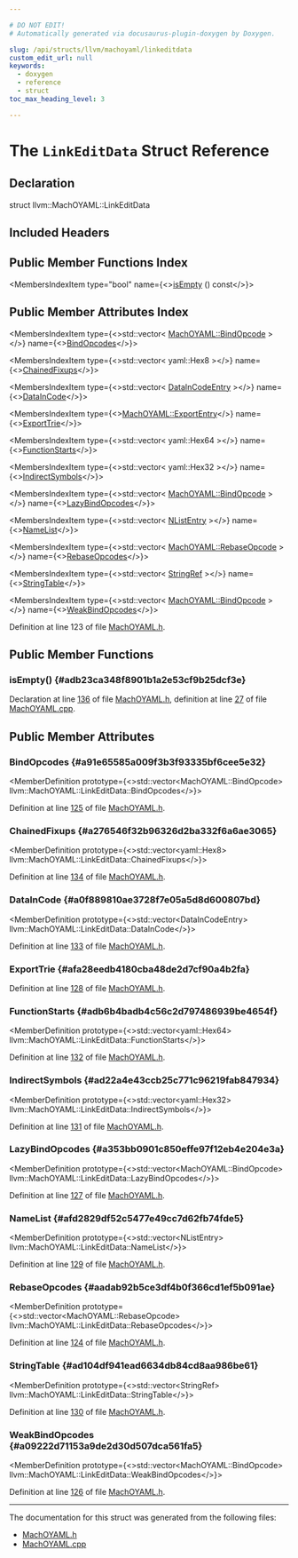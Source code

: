 ```yaml
---

# DO NOT EDIT!
# Automatically generated via docusaurus-plugin-doxygen by Doxygen.

slug: /api/structs/llvm/machoyaml/linkeditdata
custom_edit_url: null
keywords:
  - doxygen
  - reference
  - struct
toc_max_heading_level: 3

---
```





# The `LinkEditData` Struct Reference

<DoxygenPage pluginConfig={pluginConfig}>



## Declaration

<CodeBlock>struct llvm::MachOYAML::LinkEditData</CodeBlock>

## Included Headers

<IncludesList>
<IncludesListItem
  filePath="llvm/ObjectYAML/MachOYAML.h"
  permalink="/docs/api/files/include/include/llvm/include/llvm/objectyaml/machoyaml-h"
  isLocal="true" />
</IncludesList>

## Public Member Functions Index

<MembersIndex>

<MembersIndexItem
  type="bool"
  name={<><a href="#adb23ca348f8901b1a2e53cf9b25dcf3e">isEmpty</a> () const</>}>
</MembersIndexItem>

</MembersIndex>

## Public Member Attributes Index

<MembersIndex>

<MembersIndexItem
  type={<>std::vector&lt; <a href="/docs/api/structs/llvm/machoyaml/bindopcode">MachOYAML::BindOpcode</a> &gt;</>}
  name={<><a href="#a91e65585a009f3b3f93335bf6cee5e32">BindOpcodes</a></>}>
</MembersIndexItem>

<MembersIndexItem
  type={<>std::vector&lt; yaml::Hex8 &gt;</>}
  name={<><a href="#a276546f32b96326d2ba332f6a6ae3065">ChainedFixups</a></>}>
</MembersIndexItem>

<MembersIndexItem
  type={<>std::vector&lt; <a href="/docs/api/structs/llvm/machoyaml/dataincodeentry">DataInCodeEntry</a> &gt;</>}
  name={<><a href="#a0f889810ae3728f7e05a5d8d600807bd">DataInCode</a></>}>
</MembersIndexItem>

<MembersIndexItem
  type={<><a href="/docs/api/structs/llvm/machoyaml/exportentry">MachOYAML::ExportEntry</a></>}
  name={<><a href="#afa28eedb4180cba48de2d7cf90a4b2fa">ExportTrie</a></>}>
</MembersIndexItem>

<MembersIndexItem
  type={<>std::vector&lt; yaml::Hex64 &gt;</>}
  name={<><a href="#adb6b4badb4c56c2d797486939be4654f">FunctionStarts</a></>}>
</MembersIndexItem>

<MembersIndexItem
  type={<>std::vector&lt; yaml::Hex32 &gt;</>}
  name={<><a href="#ad22a4e43ccb25c771c96219fab847934">IndirectSymbols</a></>}>
</MembersIndexItem>

<MembersIndexItem
  type={<>std::vector&lt; <a href="/docs/api/structs/llvm/machoyaml/bindopcode">MachOYAML::BindOpcode</a> &gt;</>}
  name={<><a href="#a353bb0901c850effe97f12eb4e204e3a">LazyBindOpcodes</a></>}>
</MembersIndexItem>

<MembersIndexItem
  type={<>std::vector&lt; <a href="/docs/api/structs/llvm/machoyaml/nlistentry">NListEntry</a> &gt;</>}
  name={<><a href="#afd2829df52c5477e49cc7d62fb74fde5">NameList</a></>}>
</MembersIndexItem>

<MembersIndexItem
  type={<>std::vector&lt; <a href="/docs/api/structs/llvm/machoyaml/rebaseopcode">MachOYAML::RebaseOpcode</a> &gt;</>}
  name={<><a href="#aadab92b5ce3df4b0f366cd1ef5b091ae">RebaseOpcodes</a></>}>
</MembersIndexItem>

<MembersIndexItem
  type={<>std::vector&lt; <a href="/docs/api/classes/llvm/stringref">StringRef</a> &gt;</>}
  name={<><a href="#ad104df941ead6634db84cd8aa986be61">StringTable</a></>}>
</MembersIndexItem>

<MembersIndexItem
  type={<>std::vector&lt; <a href="/docs/api/structs/llvm/machoyaml/bindopcode">MachOYAML::BindOpcode</a> &gt;</>}
  name={<><a href="#a09222d71153a9de2d30d507dca561fa5">WeakBindOpcodes</a></>}>
</MembersIndexItem>

</MembersIndex>


Definition at line 123 of file <a href="/docs/api/files/include/include/llvm/include/llvm/objectyaml/machoyaml-h">MachOYAML.h</a>.

<SectionDefinition>

## Public Member Functions

### isEmpty() {#adb23ca348f8901b1a2e53cf9b25dcf3e}

<MemberDefinition
  prototype="bool llvm::MachOYAML::LinkEditData::isEmpty () const">

Declaration at line <a href="/docs/api/files/include/include/llvm/include/llvm/objectyaml/machoyaml-h/#l00136">136</a> of file <a href="/docs/api/files/include/include/llvm/include/llvm/objectyaml/machoyaml-h">MachOYAML.h</a>, definition at line <a href="/docs/api/files/lib/lib/objectyaml/machoyaml-cpp/#l00027">27</a> of file <a href="/docs/api/files/lib/lib/objectyaml/machoyaml-cpp">MachOYAML.cpp</a>.
</MemberDefinition>

</SectionDefinition>

<SectionDefinition>

## Public Member Attributes

### BindOpcodes {#a91e65585a009f3b3f93335bf6cee5e32}

<MemberDefinition
  prototype={<>std::vector&lt;MachOYAML::BindOpcode&gt; llvm::MachOYAML::LinkEditData::BindOpcodes</>}>

Definition at line <a href="/docs/api/files/include/include/llvm/include/llvm/objectyaml/machoyaml-h/#l00125">125</a> of file <a href="/docs/api/files/include/include/llvm/include/llvm/objectyaml/machoyaml-h">MachOYAML.h</a>.
</MemberDefinition>

### ChainedFixups {#a276546f32b96326d2ba332f6a6ae3065}

<MemberDefinition
  prototype={<>std::vector&lt;yaml::Hex8&gt; llvm::MachOYAML::LinkEditData::ChainedFixups</>}>

Definition at line <a href="/docs/api/files/include/include/llvm/include/llvm/objectyaml/machoyaml-h/#l00134">134</a> of file <a href="/docs/api/files/include/include/llvm/include/llvm/objectyaml/machoyaml-h">MachOYAML.h</a>.
</MemberDefinition>

### DataInCode {#a0f889810ae3728f7e05a5d8d600807bd}

<MemberDefinition
  prototype={<>std::vector&lt;DataInCodeEntry&gt; llvm::MachOYAML::LinkEditData::DataInCode</>}>

Definition at line <a href="/docs/api/files/include/include/llvm/include/llvm/objectyaml/machoyaml-h/#l00133">133</a> of file <a href="/docs/api/files/include/include/llvm/include/llvm/objectyaml/machoyaml-h">MachOYAML.h</a>.
</MemberDefinition>

### ExportTrie {#afa28eedb4180cba48de2d7cf90a4b2fa}

<MemberDefinition
  prototype="MachOYAML::ExportEntry llvm::MachOYAML::LinkEditData::ExportTrie">

Definition at line <a href="/docs/api/files/include/include/llvm/include/llvm/objectyaml/machoyaml-h/#l00128">128</a> of file <a href="/docs/api/files/include/include/llvm/include/llvm/objectyaml/machoyaml-h">MachOYAML.h</a>.
</MemberDefinition>

### FunctionStarts {#adb6b4badb4c56c2d797486939be4654f}

<MemberDefinition
  prototype={<>std::vector&lt;yaml::Hex64&gt; llvm::MachOYAML::LinkEditData::FunctionStarts</>}>

Definition at line <a href="/docs/api/files/include/include/llvm/include/llvm/objectyaml/machoyaml-h/#l00132">132</a> of file <a href="/docs/api/files/include/include/llvm/include/llvm/objectyaml/machoyaml-h">MachOYAML.h</a>.
</MemberDefinition>

### IndirectSymbols {#ad22a4e43ccb25c771c96219fab847934}

<MemberDefinition
  prototype={<>std::vector&lt;yaml::Hex32&gt; llvm::MachOYAML::LinkEditData::IndirectSymbols</>}>

Definition at line <a href="/docs/api/files/include/include/llvm/include/llvm/objectyaml/machoyaml-h/#l00131">131</a> of file <a href="/docs/api/files/include/include/llvm/include/llvm/objectyaml/machoyaml-h">MachOYAML.h</a>.
</MemberDefinition>

### LazyBindOpcodes {#a353bb0901c850effe97f12eb4e204e3a}

<MemberDefinition
  prototype={<>std::vector&lt;MachOYAML::BindOpcode&gt; llvm::MachOYAML::LinkEditData::LazyBindOpcodes</>}>

Definition at line <a href="/docs/api/files/include/include/llvm/include/llvm/objectyaml/machoyaml-h/#l00127">127</a> of file <a href="/docs/api/files/include/include/llvm/include/llvm/objectyaml/machoyaml-h">MachOYAML.h</a>.
</MemberDefinition>

### NameList {#afd2829df52c5477e49cc7d62fb74fde5}

<MemberDefinition
  prototype={<>std::vector&lt;NListEntry&gt; llvm::MachOYAML::LinkEditData::NameList</>}>

Definition at line <a href="/docs/api/files/include/include/llvm/include/llvm/objectyaml/machoyaml-h/#l00129">129</a> of file <a href="/docs/api/files/include/include/llvm/include/llvm/objectyaml/machoyaml-h">MachOYAML.h</a>.
</MemberDefinition>

### RebaseOpcodes {#aadab92b5ce3df4b0f366cd1ef5b091ae}

<MemberDefinition
  prototype={<>std::vector&lt;MachOYAML::RebaseOpcode&gt; llvm::MachOYAML::LinkEditData::RebaseOpcodes</>}>

Definition at line <a href="/docs/api/files/include/include/llvm/include/llvm/objectyaml/machoyaml-h/#l00124">124</a> of file <a href="/docs/api/files/include/include/llvm/include/llvm/objectyaml/machoyaml-h">MachOYAML.h</a>.
</MemberDefinition>

### StringTable {#ad104df941ead6634db84cd8aa986be61}

<MemberDefinition
  prototype={<>std::vector&lt;StringRef&gt; llvm::MachOYAML::LinkEditData::StringTable</>}>

Definition at line <a href="/docs/api/files/include/include/llvm/include/llvm/objectyaml/machoyaml-h/#l00130">130</a> of file <a href="/docs/api/files/include/include/llvm/include/llvm/objectyaml/machoyaml-h">MachOYAML.h</a>.
</MemberDefinition>

### WeakBindOpcodes {#a09222d71153a9de2d30d507dca561fa5}

<MemberDefinition
  prototype={<>std::vector&lt;MachOYAML::BindOpcode&gt; llvm::MachOYAML::LinkEditData::WeakBindOpcodes</>}>

Definition at line <a href="/docs/api/files/include/include/llvm/include/llvm/objectyaml/machoyaml-h/#l00126">126</a> of file <a href="/docs/api/files/include/include/llvm/include/llvm/objectyaml/machoyaml-h">MachOYAML.h</a>.
</MemberDefinition>

</SectionDefinition>

<hr/>

The documentation for this struct was generated from the following files:

<ul>
<li><a href="/docs/api/files/include/include/llvm/include/llvm/objectyaml/machoyaml-h">MachOYAML.h</a></li>
<li><a href="/docs/api/files/lib/lib/objectyaml/machoyaml-cpp">MachOYAML.cpp</a></li>
</ul>

</DoxygenPage>

